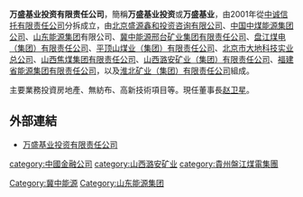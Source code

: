 '''万盛基业投资有限责任公司'''，簡稱'''万盛基业投资'''或'''万盛基业'''，由2001年從[[中诚信托有限责任公司|中诚信托有限责任公司]]分拆成立，由[[北京盛源鑫和投资咨询有限公司|北京盛源鑫和投资咨询有限公司]]、[[中国中煤能源集团公司|中国中煤能源集团公司]]、[[兖矿集团有限公司|山东能源集团]]有限公司、[[冀中能源邢台矿业集团有限责任公司|冀中能源邢台矿业集团有限责任公司]]、[[盘江煤电（集团）有限责任公司|盘江煤电（集团）有限责任公司]]、[[平顶山煤业（集团）有限责任公司|平顶山煤业（集团）有限责任公司]]、[[北京市大地科技实业总公司|北京市大地科技实业总公司]]、[[山西焦煤集团有限责任公司|山西焦煤集团有限责任公司]]、[[山西潞安矿业（集团）有限责任公司|山西潞安矿业（集团）有限责任公司]]、[[福建省能源集团有限责任公司|福建省能源集团有限责任公司]]，以及[[淮北矿业（集团）有限责任公司|淮北矿业（集团）有限责任公司]]組成。

主要業務投資房地產、無紡布、高新技術項目等。現任董事長[[赵卫星|赵卫星]]。

==外部連結==
*[http://www.winnerkey.com 万盛基业投资有限责任公司]{{Wayback|url=http://www.winnerkey.com/ |date=20160330092644 }}

[[category:中國金融公司|category:中國金融公司]]
[[Category:冀中能源|Category:冀中能源]]
[[category:山西潞安矿业|category:山西潞安矿业]]
[[Category:山东能源集团|Category:山东能源集团]]
[[category:貴州盤江煤電集團|category:貴州盤江煤電集團]]